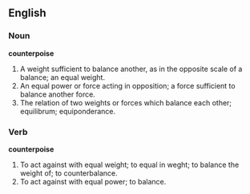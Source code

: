 ==English==
===Noun===
'''counterpoise'''

#A weight sufficient to balance another, as in the opposite scale of a balance; an equal weight.
#An equal power or force acting in opposition; a force sufficient to balance another force.
#The relation of two weights or forces which balance each other; equilibrum; equiponderance.

===Verb===
'''counterpoise'''

#To act against with equal weight; to equal in weght; to balance the weight of; to counterbalance.
#To act against with equal power; to balance.